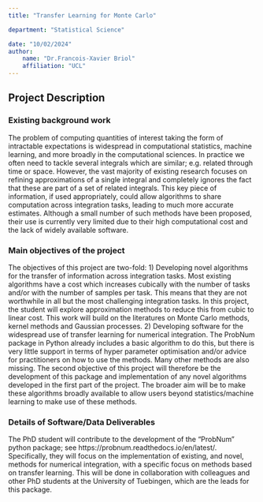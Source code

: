 ```yaml
---
title: "Transfer Learning for Monte Carlo"

department: "Statistical Science"

date: "10/02/2024"
author: 
    name: "Dr.Francois-Xavier Briol"
    affiliation: "UCL"
---
```

## Project Description

### Existing background work

The problem of computing quantities of interest taking the form of intractable expectations is widespread in computational statistics, machine learning, and more broadly in the computational sciences. In practice we often need to tackle several integrals which are similar; e.g. related through time or space. However, the vast majority of existing research focuses on refining approximations of a single integral and completely ignores the fact that these are part of a set of related integrals. This key piece of information, if used appropriately, could allow algorithms to share computation across integration tasks, leading to much more accurate estimates. Although a small number of such methods have been proposed, their use is currently very limited due to their high computational cost and the lack of widely available software.

### Main objectives of the project

The objectives of this project are two-fold:
1) Developing novel algorithms for the transfer of information across integration tasks. Most existing algorithms have a cost which increases cubically with the number of tasks and/or with the number of samples per task. This means that they are not worthwhile in all but the most challenging integration tasks. In this project, the student will explore approximation methods to reduce this from cubic to linear cost. This work will build on the literatures on Monte Carlo methods, kernel methods and Gaussian processes.
2) Developing software for the widespread use of transfer learning for numerical integration. The ProbNum package in Python already includes a basic algorithm to do this, but there is very little support in terms of hyper parameter optimisation and/or advice for practitioners on how to use the methods. Many other methods are also missing. The second objective of this project will therefore be the development of this package and implementation of any novel algorithms developed in the first part of the project. The broader aim will be to make these algorithms broadly available to allow users beyond statistics/machine learning to make use of these methods.


### Details of Software/Data Deliverables

The PhD student will contribute to the development of the “ProbNum” python package; see https://probnum.readthedocs.io/en/latest/. Specifically, they will focus on the implementation of existing, and novel, methods for numerical integration, with a specific focus on methods based on transfer learning. This will be done in collaboration with colleagues and other PhD students at the University of Tuebingen, which are the leads for this package.